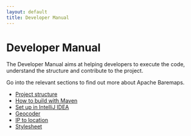 ```yaml
---
layout: default
title: Developer Manual
---
```


# Developer Manual

The Developer Manual aims at helping developers to execute the code, understand the structure and contribute to the project.

Go into the relevant sections to find out more about Apache Baremaps.

- [Project structure](/documentation/developer-manual/project-structure/)
- [How to build with Maven](/documentation/developer-manual/how-to-build-with-maven/)
- [Set up in IntelliJ IDEA](/documentation/developer-manual/setup-in-intellij/)
- [Geocoder](/documentation/developer-manual/geocoder/)
- [IP to location](/documentation/developer-manual/ip-to-location/)
- [Stylesheet](/documentation/developer-manual/basemap)
